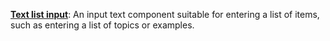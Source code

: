 **[Text list input](/build-custom-tools/user-inputs/text-list)**: An input text component suitable 
for entering a list of items, such as entering a list of topics or examples.